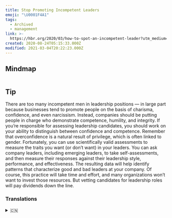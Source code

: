 ```yaml
---
title: Stop Promoting Incompetent Leaders
emoji: "\U0001F4A1"
tags:
  - Archived
  - management
link: >-
  https://hbr.org/2020/03/how-to-spot-an-incompetent-leader?utm_medium=email&utm_source=newsletter_daily&utm_campaign=mtod_notactsubs
created: 2020-08-24T05:15:33.000Z
modified: 2021-03-04T20:22:23.000Z
---
```


## Mindmap

![]()

## Tip

There are too many incompetent men in leadership positions — in large part because businesses tend to promote people on the basis of charisma, confidence, and even narcissism. Instead, companies should be putting people in charge who demonstrate competence, humility, and integrity. If you’re responsible for assessing leadership candidates, you should work on your ability to distinguish between confidence and competence. Remember that overconfidence is a natural result of privilege, which is often linked to gender. Fortunately, you can use scientifically valid assessments to measure the traits you want (or don’t want) in your leaders. You can ask company leaders, including emerging leaders, to take self-assessments, and then measure their responses against their leadership style, performance, and effectiveness. The resulting data will help identify patterns that characterize good and bad leaders at your company. Of course, this practice will take time and effort, and many organizations won’t want to invest those resources. But vetting candidates for leadership roles will pay dividends down the line.

### Translations

<details>
   <summary>🇨🇳</summary>

</details>
